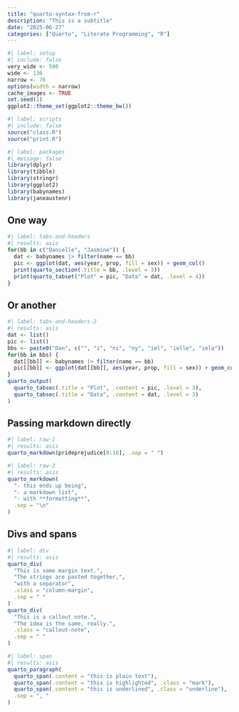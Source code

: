 ```yaml
---
title: "quarto-syntax-from-r"
description: "This is a subtitle"
date: "2025-06-27"
categories: ["Quarto", "Literate Programming", "R"]
--- 
```


<!--------------- my typical setup ----------------->

```r
#| label: setup
#| include: false
very_wide <- 500
wide <- 136
narrow <- 76
options(width = narrow)
cache_images <- TRUE
set.seed(1)
ggplot2::theme_set(ggplot2::theme_bw())
```

<!--------------- post begins here ----------------->

```r
#| label: scripts
#| include: false
source("class.R")
source("print.R")
```

```r
#| label: packages
#| message: false
library(dplyr)
library(tibble)
library(stringr)
library(ggplot2)
library(babynames)
library(janeaustenr)
```

## One way

```r
#| label: tabs-and-headers
#| results: asis
for(bb in c("Danielle", "Jasmine")) {
  dat <- babynames |> filter(name == bb)
  pic <- ggplot(dat, aes(year, prop, fill = sex)) + geom_col()
  print(quarto_section(.title = bb, .level = 3))
  print(quarto_tabset("Plot" = pic, "Data" = dat, .level = 4))
}
```

## Or another

```r
#| label: tabs-and-headers-2
#| results: asis
dat <- list()
pic <- list()
bbs <- paste0("Dan", c("", "i", "ni", "ny", "iel", "ielle", "iela"))
for(bb in bbs) {
  dat[[bb]] <- babynames |> filter(name == bb)
  pic[[bb]] <- ggplot(dat[[bb]], aes(year, prop, fill = sex)) + geom_col()
}
quarto_output(
  quarto_tabsec(.title = "Plot", .content = pic, .level = 3),
  quarto_tabsec(.title = "Data", .content = dat, .level = 3)
)
```

## Passing markdown directly

```r
#| label: raw-1
#| results: asis
quarto_markdown(prideprejudice[8:16], .sep = " ")
```

```r
#| label: raw-2
#| results: asis
quarto_markdown(
  "- this ends up being",
  "- a markdown list", 
  "- with **formatting**",
  .sep = "\n"
)
```

## Divs and spans

```r
#| label: div
#| results: asis
quarto_div(
  "This is some margin text.", 
  "The strings are pasted together,",
  "with a separator",
  .class = "column-margin",
  .sep = " "
)
quarto_div(
  "This is a callout note.",
  "The idea is the same, really.",
  .class = "callout-note",
  .sep = " "
)
```

```r
#| label: span
#| results: asis
quarto_paragraph(
  quarto_span(.content = "this is plain text"),
  quarto_span(.content = "this is highlighted", .class = "mark"),
  quarto_span(.content = "this is underlined", .class = "underline"),
  .sep = ", "
)
```


